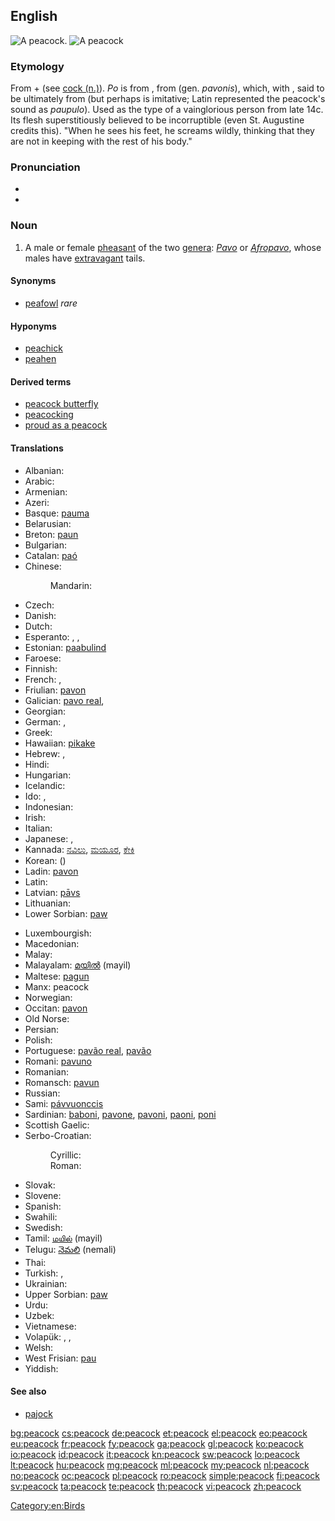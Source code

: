 ==English==
{{wikipedia}}
[[Image:Pfau imponierend.jpg|thumb|A peacock.]]
[[Image:Peacock_small.jpg|thumb|A peacock]]

===Etymology===
From {{etyl|enm}} {{term|po|lang=en||peacock}} + {{term|coc|lang=en}} (see [[cock#Noun| cock (n.)]]). ''Po'' is from {{etyl|ang}} {{term|pawa|pāwa|lang=ang|peafowl}}, from {{etyl|la}} {{term|pavo|lang=la}} (gen. ''pavonis''), which, with {{etyl|grc|-}} {{term|ταώς|tr=taōs|lang=grc}}, said to be ultimately from {{etyl|ta}} {{term|தோகை|lang=ta|tr=tōkai}} (but perhaps is imitative; Latin represented the peacock's sound as ''paupulo''). Used as the type of a vainglorious person from late 14c. Its flesh superstitiously believed to be incorruptible (even St. Augustine credits this). "When he sees his feet, he screams wildly, thinking that they are not in keeping with the rest of his body."

===Pronunciation===
* {{IPA|/ˈpiːkɔk/}}
* {{audio|en-us-peacock.ogg|Audio (US)}}

===Noun===
{{en-noun}}

# A male or female [[pheasant]] of the two [[genera]]: ''[[Pavo]]'' or ''[[Afropavo]]'', whose males have [[extravagant]] tails.

====Synonyms====
* [[peafowl]] ''rare''

====Hyponyms====
* [[peachick]]
* [[peahen]]

====Derived terms====
* [[peacock butterfly]]
* [[peacocking]]
* [[proud as a peacock]]

====Translations====
{{trans-top|bird}}
* Albanian: {{t|sq|palloi}}
* Arabic: {{t-|ar|طاووس|m|tr=ṭāwūs}}
* Armenian: {{t-|hy|սիրամարգ|tr=siramarg}}
* Azeri: {{t|az|tovuz}}
* Basque: [[pauma]]
* Belarusian: {{t|be|паўлін|m|tr=paŭlín|sc=Cyrl}}
* Breton: [[paun]]
* Bulgarian: {{t+|bg|паун|m|tr=paún}}
* Catalan: [[paó]]
* Chinese:
*: Mandarin: {{t|zh|孔雀|tr=kǒngquè|sc=Hani}}
* Czech: {{t-|cs|páv|m}}
* Danish: {{t|da|påfugl}}
* Dutch: {{t+|nl|pauw|m}}
* Esperanto: {{qualifier|♂♀}} {{t-|eo|pavo}}, {{qualifier|♂}} {{t-|eo|virpavo}}, {{qualifier|neologism ♂}} {{t-|eo|paviĉo}}
* Estonian: [[paabulind]]
* Faroese: {{t|fo|páfuglur}}
* Finnish: {{t+|fi|riikinkukko}}
* French: {{t+|fr|paon|m}}, {{t+|fr|paonne|f}}
* Friulian: [[pavon]]
* Galician: [[pavo real]], {{t|gl|pavón|m}}
* Georgian: {{t|ka|ფარშევანგი|tr=p'arševangi|sc=Geor}}
* German: {{qualifier|♂♀}} {{t+|de|Pfau|m}}, {{qualifier|♂}} {{t-|de|Pfauhahn|m}}
* Greek: {{t+|el|παγώνι|n|tr=pagóni}}
* Hawaiian: [[pikake]]
* Hebrew: {{t+|he|טוס|tr=tavás}}, {{t-|he|טַוָּס|tr=tavás}}
* Hindi: {{t-|hi|मोर|m|tr=mor|sc=Deva}}
* Hungarian: {{t+|hu|páva}}
* Icelandic: {{t-|is|páfugl|m}}
* Ido: {{qualifier|♂♀}} {{t+|io|pavono}}, {{qualifier|♂}} {{t-|io|pavonulo}}
* Indonesian: {{t-|id|merak jantan|xs=Indonesian}}
* Irish: {{t+|ga|péacóg|xs=Irish}}
* Italian: {{t+|it|pavone}}
* Japanese: {{t|ja|孔雀|tr=くじゃく, kujaku|sc=Jpan}}, {{t|ja|ピーコック|tr=pīkokku|sc=Jpan}}
* Kannada: [[ನವಿಲು]], [[ಮಯೂರ]], [[ಕೇಕಿ]]
* Korean: {{t|ko|공작|tr=gong-jak|sc=Kore}} ({{t|ko|孔雀|sc=Kore}})
* Ladin: [[pavon]]
* Latin: {{t+|la|Pavo cristatus}}
* Latvian: [[pāvs]]
* Lithuanian: {{t+|lt|povas|xs=Lithuanian}}
* Lower Sorbian: [[paw]]
{{trans-mid}}
* Luxembourgish: {{t|lb|Pohunn|m}}
* Macedonian: {{t|mk|паун|m|tr=páun}}
* Malay: {{t|ms|merak}}
* Malayalam: [[മയില്‍]] (mayil)
* Maltese: [[pagun]]
* Manx: peacock
* Norwegian: {{t|no|påfugl|m}}
* Occitan: [[pavon]]
* Old Norse: {{tø|non|pái|m}}
* Persian: {{t|fa|طاووس|tr=tâvus|sc=fa-Arab}}
* Polish: {{t+|pl|paw|m}}
* Portuguese: [[pavão real]], [[pavão]]
* Romani: [[pavuno]] {{m}}
* Romanian: {{t+|ro|păun|m}}
* Romansch: [[pavun]]
* Russian: {{t+|ru|павлин|m|tr=pavlín}}
* Sami: [[pávvuonccis]]
* Sardinian: [[baboni]], [[pavone]], [[pavoni]], [[paoni]], [[poni]]
* Scottish Gaelic: {{t-|gd|peucag|f|xs=Scottish Gaelic}}
* Serbo-Croatian:
*: Cyrillic: {{t|sh|паун|m}}
*: Roman: {{t|sh|paun|m}}
* Slovak: {{t-|sk|páv}}
* Slovene: {{t+|sl|pav|m}}
* Spanish: {{t-|es|pavo real|m}}
* Swahili: {{t|sw|tausi}}
* Swedish: {{t|sv|påfågel}}
* Tamil: [[மயில்]] (mayil)
* Telugu: [[నెమలి]] (nemali)
* Thai: {{t|th|นกยูง|tr=nók-yoong|sc=Thai}}
* Turkish: {{t|tr|tavus kuşu}}, {{t|tr|tavus}}
* Ukrainian: {{t|uk|павич|m|tr=pavýč|sc=Cyrl}}
* Upper Sorbian: [[paw]]
* Urdu: {{t|ur|مور|m|tr=mor|sc=ur-Arab}}
* Uzbek: {{t|uz|tovuq}}
* Vietnamese: {{t-|vi|chim công|xs=Vietnamese}}
* Volapük: {{qualifier|♂♀}} {{t|vo|paf}}, {{qualifier|♂}} {{t|vo|hipaf}}, {{qualifier|♀}} {{t|vo|jipaf}}
* Welsh: {{t-|cy|paun|xs=Welsh}}
* West Frisian: [[pau]]
* Yiddish: {{t|yi|פּאַווע|tr=pave|sc=Hebr}}
{{trans-bottom}}

====See also====
* [[pajock]]

[[Category:en:Birds]]

[[bg:peacock]]
[[cs:peacock]]
[[de:peacock]]
[[et:peacock]]
[[el:peacock]]
[[eo:peacock]]
[[eu:peacock]]
[[fr:peacock]]
[[fy:peacock]]
[[ga:peacock]]
[[gl:peacock]]
[[ko:peacock]]
[[io:peacock]]
[[id:peacock]]
[[it:peacock]]
[[kn:peacock]]
[[sw:peacock]]
[[lo:peacock]]
[[lt:peacock]]
[[hu:peacock]]
[[mg:peacock]]
[[ml:peacock]]
[[my:peacock]]
[[nl:peacock]]
[[no:peacock]]
[[oc:peacock]]
[[pl:peacock]]
[[ro:peacock]]
[[simple:peacock]]
[[fi:peacock]]
[[sv:peacock]]
[[ta:peacock]]
[[te:peacock]]
[[th:peacock]]
[[vi:peacock]]
[[zh:peacock]]